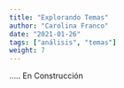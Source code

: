 ```yaml
---
title: "Explorando Temas"
author: "Carolina Franco"
date: "2021-01-26"
tags: ["análisis", "temas"]
weight: 7
---
```


..... 
En Construcción